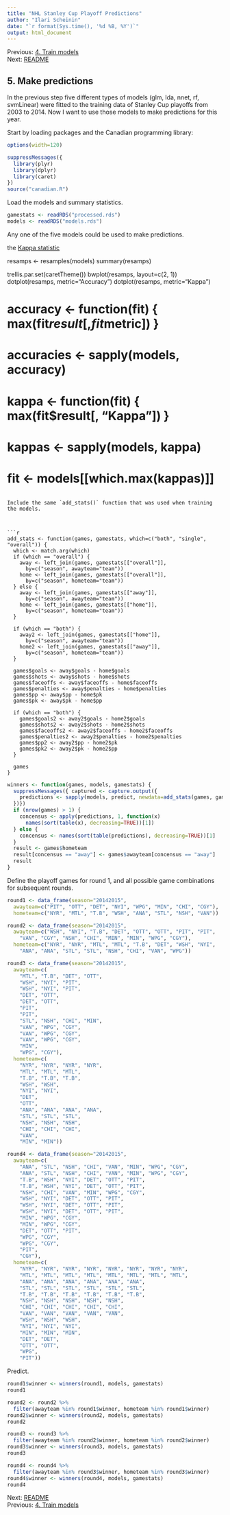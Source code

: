 ```yaml
---
title: "NHL Stanley Cup Playoff Predictions"
author: "Ilari Scheinin"
date: "`r format(Sys.time(), '%d %B, %Y')`"
output: html_document
---
```


Previous: [4. Train models](model.html)  
Next: [README](https://github.com/ilarischeinin/stanley)

5. Make predictions
-------------------

In the previous step five different types of models (glm, lda, nnet, rf,
svmLinear) were fitted to the training data of Stanley Cup playoffs from 2003
to 2014. Now I want to use those models to make predictions for this year.

Start by loading packages and the Canadian programming library:

```r
options(width=120)
```

```r
suppressMessages({
  library(plyr)
  library(dplyr)
  library(caret)
})
source("canadian.R")
```

Load the models and summary statistics.

```r
gamestats <- readRDS("processed.rds")
models <- readRDS("models.rds")
```

Any one of the five models could be used to make predictions. 

the [Kappa statistic](https://en.wikipedia.org/wiki/Cohen%27s_kappa)

resamps <- resamples(models)
summary(resamps)

trellis.par.set(caretTheme())
bwplot(resamps, layout=c(2, 1))
dotplot(resamps, metric="Accuracy")
dotplot(resamps, metric="Kappa")


# accuracy <- function(fit) { max(fit$result[, fit$metric]) }
# accuracies <- sapply(models, accuracy)
#
# kappa <- function(fit) { max(fit$result[, "Kappa"]) }
# kappas <- sapply(models, kappa)
#
# fit <- models[[which.max(kappas)]]
```

Include the same `add_stats()` function that was used when training the models.



```r
add_stats <- function(games, gamestats, which=c("both", "single", "overall")) {
  which <- match.arg(which)
  if (which == "overall") {
    away <- left_join(games, gamestats[["overall"]],
      by=c("season", awayteam="team"))
    home <- left_join(games, gamestats[["overall"]],
      by=c("season", hometeam="team"))
  } else {
    away <- left_join(games, gamestats[["away"]],
      by=c("season", awayteam="team"))
    home <- left_join(games, gamestats[["home"]],
      by=c("season", hometeam="team"))
  }

  if (which == "both") {
    away2 <- left_join(games, gamestats[["home"]],
      by=c("season", awayteam="team"))
    home2 <- left_join(games, gamestats[["away"]],
      by=c("season", hometeam="team"))
  }

  games$goals <- away$goals - home$goals
  games$shots <- away$shots - home$shots
  games$faceoffs <- away$faceoffs - home$faceoffs
  games$penalties <- away$penalties - home$penalties
  games$pp <- away$pp - home$pk
  games$pk <- away$pk - home$pp

  if (which == "both") {
    games$goals2 <- away2$goals - home2$goals
    games$shots2 <- away2$shots - home2$shots
    games$faceoffs2 <- away2$faceoffs - home2$faceoffs
    games$penalties2 <- away2$penalties - home2$penalties
    games$pp2 <- away2$pp - home2$pk
    games$pk2 <- away2$pk - home2$pp
  }

  games
}
```

```r

winners <- function(games, models, gamestats) {
  suppressMessages({ captured <- capture.output({
    predictions <- sapply(models, predict, newdata=add_stats(games, gamestats))
  })})
  if (nrow(games) > 1) {
    concensus <- apply(predictions, 1, function(x)
      names(sort(table(x), decreasing=TRUE))[1])
  } else {
    concensus <- names(sort(table(predictions), decreasing=TRUE))[1]
  }
  result <- games$hometeam
  result[concensus == "away"] <- games$awayteam[concensus == "away"]
  result
}
```

Define the playoff games for round 1, and all possible game combinations for
subsequent rounds.

```r
round1 <- data_frame(season="20142015",
  awayteam=c("PIT", "OTT", "DET", "NYI", "WPG", "MIN", "CHI", "CGY"),
  hometeam=c("NYR", "MTL", "T.B", "WSH", "ANA", "STL", "NSH", "VAN"))

round2 <- data_frame(season="20142015",
  awayteam=c("WSH", "NYI", "T.B", "DET", "OTT", "OTT", "PIT", "PIT",
    "VAN", "CGY", "NSH", "CHI", "MIN", "MIN", "WPG", "CGY"),
  hometeam=c("NYR", "NYR", "MTL", "MTL", "T.B", "DET", "WSH", "NYI",
    "ANA", "ANA", "STL", "STL", "NSH", "CHI", "VAN", "WPG"))

round3 <- data_frame(season="20142015",
  awayteam=c(
    "MTL", "T.B", "DET", "OTT",
    "WSH", "NYI", "PIT",
    "WSH", "NYI", "PIT",
    "DET", "OTT",
    "DET", "OTT",
    "PIT",
    "PIT",
    "STL", "NSH", "CHI", "MIN",
    "VAN", "WPG", "CGY",
    "VAN", "WPG", "CGY",
    "VAN", "WPG", "CGY",
    "MIN",
    "WPG", "CGY"),
  hometeam=c(
    "NYR", "NYR", "NYR", "NYR",
    "MTL", "MTL", "MTL",
    "T.B", "T.B", "T.B",
    "WSH", "WSH",
    "NYI", "NYI",
    "DET",
    "OTT",
    "ANA", "ANA", "ANA", "ANA",
    "STL", "STL", "STL",
    "NSH", "NSH", "NSH",
    "CHI", "CHI", "CHI",
    "VAN",
    "MIN", "MIN"))

round4 <- data_frame(season="20142015",
  awayteam=c(
    "ANA", "STL", "NSH", "CHI", "VAN", "MIN", "WPG", "CGY",
    "ANA", "STL", "NSH", "CHI", "VAN", "MIN", "WPG", "CGY",
    "T.B", "WSH", "NYI", "DET", "OTT", "PIT",
    "T.B", "WSH", "NYI", "DET", "OTT", "PIT",
    "NSH", "CHI", "VAN", "MIN", "WPG", "CGY",
    "WSH", "NYI", "DET", "OTT", "PIT",
    "WSH", "NYI", "DET", "OTT", "PIT",
    "WSH", "NYI", "DET", "OTT", "PIT",
    "MIN", "WPG", "CGY",
    "MIN", "WPG", "CGY",
    "DET", "OTT", "PIT",
    "WPG", "CGY",
    "WPG", "CGY",
    "PIT",
    "CGY"),
  hometeam=c(
    "NYR", "NYR", "NYR", "NYR", "NYR", "NYR", "NYR", "NYR",
    "MTL", "MTL", "MTL", "MTL", "MTL", "MTL", "MTL", "MTL",
    "ANA", "ANA", "ANA", "ANA", "ANA", "ANA",
    "STL", "STL", "STL", "STL", "STL", "STL",
    "T.B", "T.B", "T.B", "T.B", "T.B", "T.B",
    "NSH", "NSH", "NSH", "NSH", "NSH",
    "CHI", "CHI", "CHI", "CHI", "CHI",
    "VAN", "VAN", "VAN", "VAN", "VAN",
    "WSH", "WSH", "WSH",
    "NYI", "NYI", "NYI",
    "MIN", "MIN", "MIN",
    "DET", "DET",
    "OTT", "OTT",
    "WPG",
    "PIT"))
```






Predict.

```r
round1$winner <- winners(round1, models, gamestats)
round1

round2 <- round2 %>%
  filter(awayteam %in% round1$winner, hometeam %in% round1$winner)
round2$winner <- winners(round2, models, gamestats)
round2

round3 <- round3 %>%
  filter(awayteam %in% round2$winner, hometeam %in% round2$winner)
round3$winner <- winners(round3, models, gamestats)
round3

round4 <- round4 %>%
  filter(awayteam %in% round3$winner, hometeam %in% round3$winner)
round4$winner <- winners(round4, models, gamestats)
round4
```

Next: [README](https://github.com/ilarischeinin/stanley)  
Previous: [4. Train models](model.html)
